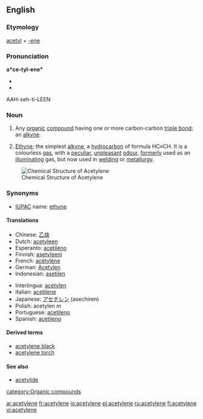 {{see|acétylène}}
==English==

===Etymology===
[[acetyl]] + [[-ene]]

===Pronunciation===
'''a*ce-tyl-ene*'''
*{{IPA|/ə ˈsɛt əl ˌin/}}
*{{SAMPA|//}}
AAH-seh-ti-LEEN

===Noun===
{{en-noun|s|-}}
#{{italbrac|chemistry}} Any [[organic]] [[compound]] having one or more carbon-carbon [[triple bond]]; an [[alkyne]].
#{{italbrac|chemistry}} [[ethyne|Ethyne]]; the simplest [[alkyne]], a [[hydrocarbon]] of formula HC≡CH. It is a colourless [[gas]], with a [[peculiar]], [[unpleasant]] [[odour]], [[formerly]] used as an [[illuminating]] gas, but now used in [[welding]] or [[metallurgy]].

[[Image:Ethyne.png|frame|right|Chemical Structure of Acetylene]]

===Synonyms===
*[[IUPAC]] name: [[ethyne]]

====Translations====
{{top}}
*Chinese: [[乙炔]]
*Dutch: [[acetyleen]] {{n}}
*Esperanto: [[acetileno]]
*Finnish: [[asetyleeni]]
*French: [[acétylène]] 
*German: [[Acetylen]] {{n}}
*Indonesian: [[asetilen]] 
{{mid}}
*Interlingua: [[acetylen]] 
*Italian: [[acetilene]] 
*Japanese: [[アセチレン]] (asechiren)
*Polish: acetylen ''m''
*Portuguese: [[acetileno]] 
*Spanish: [[acetileno]] {{m}}
{{bottom}}

====Derived terms====
*[[acetylene black]]
*[[acetylene torch]]

====See also====
*[[acetylide]]

[[category:Organic compounds]]

[[ar:acetylene]]
[[fr:acetylene]]
[[io:acetylene]]
[[pl:acetylene]]
[[ru:acetylene]]
[[fi:acetylene]]
[[vi:acetylene]]